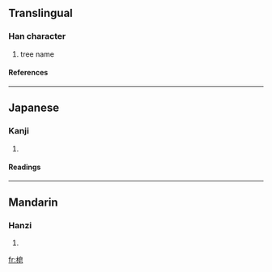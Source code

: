 ==Translingual==
===Han character===
{{Han char|rn=75|rad=木|as=07|sn=11|four=|canj=木竹日心 (DHAP), X木竹日心 (XDHAP)}}
# tree name
====References====
{{Han ref|kx=0528.190|dkj=14839|dj=0917.070|hdz=21216.040|uh=688D|ud=26765}}

----
==Japanese==
===Kanji===
{{ja-kanji|grade=|rs=木07}}
# {{defn|Japanese}} 
====Readings====
{{ja-readings|on=[[そう]] (sō), [[ぞう]] (zō)|kun=[[さいかち]] (saikachi)}}

----
==Mandarin==
===Hanzi===
{{cmn-hanzi|pin=[[zào]] (zao4)|wg=tsao<sup>4</sup>}}
# {{defn|Mandarin}}

[[fr:梍]]